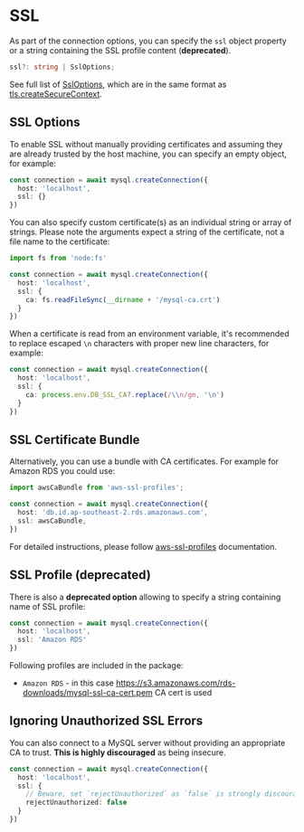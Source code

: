 # SSL

As part of the connection options, you can specify the `ssl` object property or a string containing the SSL profile content (__deprecated__).

```ts
ssl?: string | SslOptions;
```

See full list of [SslOptions](../../../typings/mysql/lib/Connection.d.ts), which are in the same format as [tls.createSecureContext](https://nodejs.org/api/tls.html#tls_tls_createsecurecontext_options).

## SSL Options

To enable SSL without manually providing certificates and assuming they are already trusted by the host machine, you can specify an empty object, for example:

```ts
const connection = await mysql.createConnection({
  host: 'localhost',
  ssl: {}
})
```

You can also specify custom certificate(s) as an individual string or array of strings. Please note the arguments expect a string of the certificate, not a file name to the certificate:

```ts
import fs from 'node:fs'

const connection = await mysql.createConnection({
  host: 'localhost',
  ssl: {
    ca: fs.readFileSync(__dirname + '/mysql-ca.crt')
  }
})
```

When a certificate is read from an environment variable, it's recommended to replace escaped `\n` characters with proper new line characters, for example:

```ts
const connection = await mysql.createConnection({
  host: 'localhost',
  ssl: {
    ca: process.env.DB_SSL_CA?.replace(/\\n/gm, '\n')
  }
})
```

## SSL Certificate Bundle

Alternatively, you can use a bundle with CA certificates. For example for Amazon RDS you could use:

```ts
import awsCaBundle from 'aws-ssl-profiles';

const connection = await mysql.createConnection({
  host: 'db.id.ap-southeast-2.rds.amazonaws.com',
  ssl: awsCaBundle,
})
```

For detailed instructions, please follow [aws-ssl-profiles](https://github.com/mysqljs/aws-ssl-profiles) documentation.

## SSL Profile (deprecated)

There is also a **deprecated option** allowing to specify a string containing name of SSL profile:

```ts
const connection = await mysql.createConnection({
  host: 'localhost',
  ssl: 'Amazon RDS'
})
```

Following profiles are included in the package:

* `Amazon RDS` - in this case https://s3.amazonaws.com/rds-downloads/mysql-ssl-ca-cert.pem CA cert is used

## Ignoring Unauthorized SSL Errors

You can also connect to a MySQL server without providing an appropriate CA to trust. **This is highly discouraged** as being insecure.

```ts
const connection = await mysql.createConnection({
  host: 'localhost',
  ssl: {
    // Beware, set `rejectUnauthorized` as `false` is strongly discouraged for security reasons:
    rejectUnauthorized: false
  }
})
```
